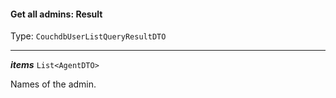


#### Get all admins: Result

Type: `CouchdbUserListQueryResultDTO`

---

***items*** `List<AgentDTO>`

Names of the admin.


